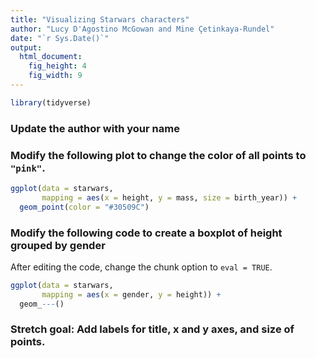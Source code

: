 ```yaml
---
title: "Visualizing Starwars characters"
author: "Lucy D'Agostino McGowan and Mine Çetinkaya-Rundel"
date: "`r Sys.Date()`"
output: 
  html_document: 
    fig_height: 4
    fig_width: 9
---
```


```r
library(tidyverse)
```

### Update the author with your name

### Modify the following plot to change the color of all points to `"pink"`.

```r
ggplot(data = starwars, 
       mapping = aes(x = height, y = mass, size = birth_year)) +
  geom_point(color = "#30509C")
```

### Modify the following code to create a boxplot of height grouped by gender

After editing the code, change the chunk option to `eval = TRUE`.

```r
ggplot(data = starwars,
       mapping = aes(x = gender, y = height)) +
  geom_---()
```

### Stretch goal: Add labels for title, x and y axes, and size of points.

